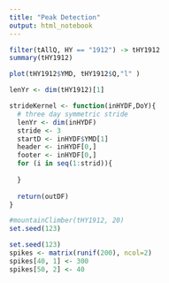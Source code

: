 ```yaml
---
title: "Peak Detection"
output: html_notebook
---
```



```r
filter(tAllQ, HY == "1912") -> tHY1912
summary(tHY1912)
```

```r
plot(tHY1912$YMD, tHY1912$Q,"l" )
```
```r
lenYr <- dim(tHY1912)[1]

strideKernel <- function(inHYDF,DoY){
  # three day symmetric stride
  lenYr <- dim(inHYDF)
  stride <- 3
  startD <- inHYDF$YMD[1]
  header <- inHYDF[0,]
  footer <- inHYDF[0,]
  for (i in seq(1:strid)){
    
  }
  
  return(outDF)
}

#mountainClimber(tHY1912, 20)
set.seed(123)
```

```r
set.seed(123)
spikes <- matrix(runif(200), ncol=2)
spikes[40, 1] <- 300
spikes[50, 2] <- 40
```



































